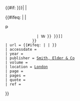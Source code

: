 {{#if: {{{no-icon|{{{noicon|}}}<!-- -->}}}|<!--empty-->|
   <!--else-->{{#ifeq: {{{wstitle|}}}|<!--eq to empty-->|
               <!--then-->[[File:PD-icon.svg|12px|alt=]]&nbsp;
               |<!--else-->[[File:Wikisource-logo.svg|12px|alt=]]&nbsp;}}<!--endif
-->}}{{cite encyclopedia
 | last = {{{last|}}}
 | first = {{{first|}}}
 | author= {{{author|}}}
 | authorlink = {{{authorlink|}}}
 | editor = [[Sidney Lee]]
 | encyclopedia = [[Dictionary of National Biography]], 1901 supplement&#8203;
 | title = {{#ifeq: {{{wstitle|}}}|<!--eq to empty-->|
                <!--then-->{{{title|}}}
                |[[s:{{{wstitle|}}} (DNB01){{!}}{{{wstitle|}}}]]
            <!--endif-->}}
 | url = {{#ifeq: {{{wstitle|}}}|<!--eq to empty-->|{{{url|}}}<!--endif-->}}
 | accessdate = {{{accessdate|}}}
 | year = {{{year|1901}}}
 | publisher = [[Smith, Elder & Co.|Smith, Elder & Co]]
 | volume = {{{volume|}}}
 | location = [[London]]
 | page = {{{page|}}}
 | pages = {{{pages|}}}
 | quote = {{{quote|}}}
 | ref = {{{ref|}}}
}} {{{comment|}}}<noinclude>
{{documentation}}
</noinclude>